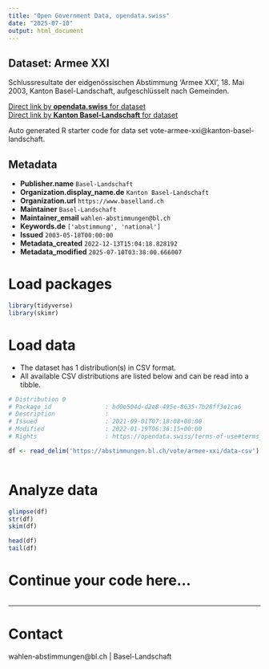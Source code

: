 ```yaml
---
title: "Open Government Data, opendata.swiss"
date: "2025-07-10"
output: html_document
---
```


## Dataset: Armee XXI

Schlussresultate der eidgenössischen Abstimmung 'Armee XXI', 18. Mai 2003, Kanton Basel-Landschaft, aufgeschlüsselt nach Gemeinden.

[Direct link by **opendata.swiss** for dataset](https://opendata.swiss/de/dataset/armee-xxi)<br>
[Direct link by **Kanton Basel-Landschaft** for dataset](https://abstimmungen.bl.ch/vote/armee-xxi/data)

Auto generated R starter code for data set vote-armee-xxi@kanton-basel-landschaft.

## Metadata

- **Publisher.name** `Basel-Landschaft`
- **Organization.display_name.de** `Kanton Basel-Landschaft`
- **Organization.url** `https://www.baselland.ch`
- **Maintainer** `Basel-Landschaft`
- **Maintainer_email** `wahlen-abstimmungen@bl.ch`
- **Keywords.de** `['abstimmung', 'national']`
- **Issued** `2003-05-18T00:00:00`
- **Metadata_created** `2022-12-13T15:04:18.828192`
- **Metadata_modified** `2025-07-10T03:38:00.666007`


# Load packages

```r

library(tidyverse)
library(skimr)

```

# Load data

-   The dataset has 1 distribution(s) in CSV format.
-   All available CSV distributions are listed below and can be read into a tibble.

```r

# Distribution 0
# Package_id               : bd0e504d-d2e8-495e-8635-7b28ff3e1ca6
# Description              : 
# Issued                   : 2021-09-01T07:18:08+00:00
# Modified                 : 2022-01-19T06:36:15+00:00
# Rights                   : https://opendata.swiss/terms-of-use#terms_by

df <- read_delim('https://abstimmungen.bl.ch/vote/armee-xxi/data-csv')



```

# Analyze data

```r

glimpse(df)
str(df)
skim(df)

head(df)
tail(df)

```

# Continue your code here...

```r

```

------------------------------------------------------------------------

# Contact

wahlen-abstimmungen@bl.ch | Basel-Landschaft
